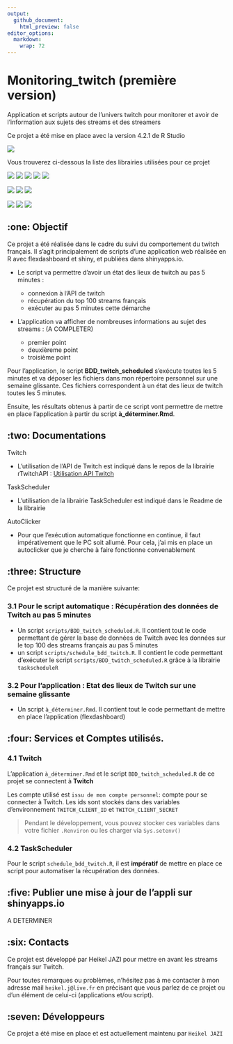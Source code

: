 ```yaml
---
output: 
  github_document:
    html_preview: false
editor_options: 
  markdown: 
    wrap: 72
---
```


# Monitoring_twitch (première version)

Application et scripts autour de l'univers twitch pour monitorer et avoir de l’information aux sujets des streams et des streamers


Ce projet a été mise en place avec la version 4.2.1 de R Studio

![](https://img.shields.io/badge/R-4.2.1-blue)

Vous trouverez ci-dessous la liste des librairies utilisées pour ce
projet

![](https://img.shields.io/badge/dplyr-%3E=1.1.1-blue)
![](https://img.shields.io/badge/dbplyr-%3E=2.3.2-pink)
![](https://img.shields.io/badge/RSQLite-%3E=2.3.0-yellow)
![](https://img.shields.io/badge/rTwitchAPI-%3E=0.1.1-green)
![](https://img.shields.io/badge/taskscheduleR-%3E=1.6-red)

![](https://img.shields.io/badge/readr-%3E=2.1.3-blue)
![](https://img.shields.io/badge/DBI-%3E=1.1.3-pink)
![](https://img.shields.io/badge/lubridate-%3E=1.9.2-yellow)

![](https://img.shields.io/badge/apexcharter-%3E=en_attente-green)
![](https://img.shields.io/badge/shiny-%3E=1.7.2-red)
![](https://img.shields.io/badge/flexdashboard-%3E=en_attente-blue)


## :one: Objectif

Ce projet a été réalisée dans le cadre du suivi du comportement du twitch français. Il s'agit
principalement de scripts d'une application web réalisée en R avec
flexdashboard et shiny, et publiées dans shinyapps.io.

-   Le script va permettre d'avoir un état des lieux de twitch au pas 5 minutes :

    - connexion à l'API de twitch
    - récupération du top 100 streams français 
    - exécuter au pas 5 minutes cette démarche

-   L'application va afficher de nombreuses informations au sujet des streams : (A COMPLETER)

    -   premier point
    -   deuxièreme point
    -   troisième point 

Pour l'application, le script **BDD_twitch_scheduled** s'exécute
toutes les 5 minutes et va déposer les fichiers dans mon répertoire personnel sur une semaine glissante. Ces fichiers correspondent à un état des lieux de twitch toutes les 5 minutes.

Ensuite, les résultats obtenus à partir de ce script vont permettre de
mettre en place l'application à partir du script **à_déterminer.Rmd**.

## :two: Documentations

Twitch

-   L'utilisation de l'API de Twitch est indiqué dans le repos de la librairie rTwitchAPI : [Utilisation API Twitch](https://github.com/Freguglia/rTwitchAPI)

TaskScheduler

- L'utilisation de la librairie TaskScheduler est indiqué dans le Readme de la librairie

AutoClicker

- Pour que l'exécution automatique fonctionne en continue, il faut impérativement que le PC soit allumé. Pour cela, j'ai mis en place un autoclicker que je cherche à faire fonctionne convenablement 

## :three: Structure

Ce projet est structuré de la manière suivante:

### 3.1 Pour le script automatique : Récupération des données de Twitch au pas 5 minutes

-   Un script `scripts/BDD_twitch_scheduled.R`. Il contient tout le code
    permettant de gérer la base de données de Twitch avec les données sur le top 100 des streams français au pas 5 minutes 
- un script `scripts/schedule_bdd_twitch.R`. Il contient le code permettant d'exécuter le script `scripts/BDD_twitch_scheduled.R` grâce à la librairie `taskscheduleR`

### 3.2 Pour l'application : Etat des lieux de Twitch sur une semaine glissante

-   Un script `à_déterminer.Rmd`. Il contient tout le code permettant
    de mettre en place l'application (flexdashboard)

## :four: Services et Comptes utilisés.

### 4.1 Twitch

L'application `à_déterminer.Rmd` et le script `BDD_twitch_scheduled.R` de ce
projet se connectent à **Twitch**

Les compte utilisé est `issu de mon compte personnel`: compte  pour
se connecter à Twitch. Les ids sont
stockés dans des variables d'environnement `TWITCH_CLIENT_ID` et
`TWITCH_CLIENT_SECRET`

> Pendant le développement, vous pouvez stocker ces
> variables dans votre fichier `.Renviron` ou les charger via
> `Sys.setenv()`

### 4.2 TaskScheduler

Pour le script `schedule_bdd_twitch.R`, il est **impératif** de mettre en place ce script pour automatiser la récupération des données.

## :five: Publier une mise à jour de l'appli sur shinyapps.io

A DETERMINER

## :six: Contacts

Ce projet est développé par Heikel JAZI pour mettre
en avant les streams français sur Twitch.

Pour toutes remarques ou problèmes, n'hésitez pas à me contacter à mon adresse mail 
`heikel.j@live.fr` en précisant que vous parlez de ce projet ou
d'un élément de celui-ci (applications et/ou script).

## :seven: Développeurs

Ce projet a été mise en place et est actuellement maintenu par `Heikel JAZI`
